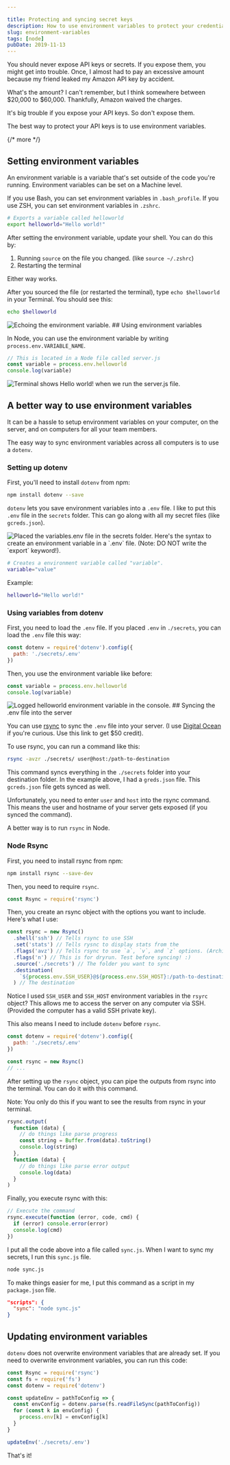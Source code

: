 ```yaml
---

title: Protecting and syncing secret keys
description: How to use environment variables to protect your credentials. And how to sync environment variables across environments
slug: environment-variables
tags: [node]
pubDate: 2019-11-13
---
```



You should never expose API keys or secrets. If you expose them, you might get into trouble. Once, I almost had to pay an excessive amount because my friend leaked my Amazon API key by accident.

What's the amount? I can't remember, but I think somewhere between $20,000 to $60,000. Thankfully, Amazon waived the charges.

It's big trouble if you expose your API keys. So don't expose them.

The best way to protect your API keys is to use environment variables.

{/* more */}

## Setting environment variables

An environment variable is a variable that's set outside of the code you're running. Environment variables can be set on a Machine level.

If you use Bash, you can set environment variables in `.bash_profile`. If you use ZSH, you can set environment variables in `.zshrc`.

```bash
# Exports a variable called helloworld
export helloworld="Hello world!"
```

After setting the environment variable, update your shell. You can do this by:

1. Running `source` on the file you changed. (like `source ~/.zshrc`)
2. Restarting the terminal

Either way works.

After you sourced the file (or restarted the terminal), type `echo $helloworld` in your Terminal. You should see this:

```bash
echo $helloworld
```

<Image src="/images/2019/dotenv/env-var.png" alt="Echoing the environment variable." />
## Using environment variables

In Node, you can use the environment variable by writing `process.env.VARIABLE_NAME`.

```js
// This is located in a Node file called server.js
const variable = process.env.helloworld
console.log(variable)
```

<Image src="/images/2019/dotenv/env-in-node.png" alt="Terminal shows Hello world! when we run the server.js file." />

## A better way to use environment variables

It can be a hassle to setup environment variables on your computer, on the server, and on computers for all your team members.

The easy way to sync environment variables across all computers is to use a `dotenv`.

### Setting up dotenv

First, you'll need to install `dotenv` from npm:

```bash
npm install dotenv --save
```

`dotenv` lets you save environment variables into a `.env` file. I like to put this `.env` file in the `secrets` folder. This can go along with all my secret files (like `gcreds.json`).

<Image src="/images/2019/dotenv/dotenv-location.png" alt="Placed the variables.env file in the secrets folder." />
Here's the syntax to create an environment variable in a `.env` file. (Note: DO NOT write the `export` keyword!).

```bash
# Creates a environment variable called "variable".
variable="value"
```

Example:

```bash
helloworld="Hello world!"
```

### Using variables from dotenv

First, you need to load the `.env` file. If you placed `.env` in `./secrets`, you can load the `.env` file this way:

```js
const dotenv = require('dotenv').config({
  path: './secrets/.env'
})
```

Then, you use the environment variable like before:

```js
const variable = process.env.helloworld
console.log(variable)
```

<Image src="/images/2019/dotenv/dotenv-usage.png" alt="Logged helloworld environment variable in the console." />
## Syncing the .env file into the server

You can use [rsync][1] to sync the `.env` file into your server. (I use [Digital Ocean][2] if you're curious. Use this link to get \$50 credit).

To use rsync, you can run a command like this:

```bash
rsync -avzr ./secrets/ user@host:/path-to-destination
```

This command syncs everything in the `./secrets` folder into your destination folder. In the example above, I had a `greds.json` file. This `gcreds.json` file gets synced as well.

Unfortunately, you need to enter `user` and `host` into the rsync command. This means the user and hostname of your server gets exposed (if you synced the command).

A better way is to run `rsync` in Node.

### Node Rsync

First, you need to install rsync from npm:

```bash
npm install rsync --save-dev
```

Then, you need to require `rsync`.

```js
const Rsync = require('rsync')
```

Then, you create an rsync object with the options you want to include. Here's what I use:

```js
const rsync = new Rsync()
  .shell('ssh') // Tells rsync to use SSH
  .set('stats') // Tells rysnc to display stats from the
  .flags('avz') // Tells rsync to use `a`, `v`, and `z` options. (Archive, Verbose, and Compress).
  .flags('n') // This is for dryrun. Test before syncing! :)
  .source('./secrets') // The folder you want to sync
  .destination(
    `${process.env.SSH_USER}@${process.env.SSH_HOST}:/path-to-destination`
  ) // The destination
```

Notice I used `SSH_USER` and `SSH_HOST` environment variables in the `rsyrc` object? This allows me to access the server on any computer via SSH. (Provided the computer has a valid SSH private key).

This also means I need to include `dotenv` before `rsync`.

```js
const dotenv = require('dotenv').config({
  path: './secrets/.env'
})

const rsync = new Rsync()
// ...
```

After setting up the `rsync` object, you can pipe the outputs from rsync into the terminal. You can do it with this command.

Note: You only do this if you want to see the results from rsync in your terminal.

```js
rsync.output(
  function (data) {
    // do things like parse progress
    const string = Buffer.from(data).toString()
    console.log(string)
  },
  function (data) {
    // do things like parse error output
    console.log(data)
  }
)
```

Finally, you execute rsync with this:

```js
// Execute the command
rsync.execute(function (error, code, cmd) {
  if (error) console.error(error)
  console.log(cmd)
})
```

I put all the code above into a file called `sync.js`. When I want to sync my secrets, I run this `sync.js` file.

```bash
node sync.js
```

To make things easier for me, I put this command as a script in my `package.json` file.

```json
"scripts": {
  "sync": "node sync.js"
}
```

## Updating environment variables

`dotenv` does not overwrite environment variables that are already set. If you need to overwrite environment variables, you can run this code:

```js
const Rsync = require('rsync')
const fs = require('fs')
const dotenv = require('dotenv')

const updateEnv = pathToConfig => {
  const envConfig = dotenv.parse(fs.readFileSync(pathToConfig))
  for (const k in envConfig) {
    process.env[k] = envConfig[k]
  }
}

updateEnv('./secrets/.env')
```

That's it!

[1]: https://linux.die.net/man/1/rsync
[2]: https://m.do.co/c/64daa7a7a455 'Digital Ocean'
